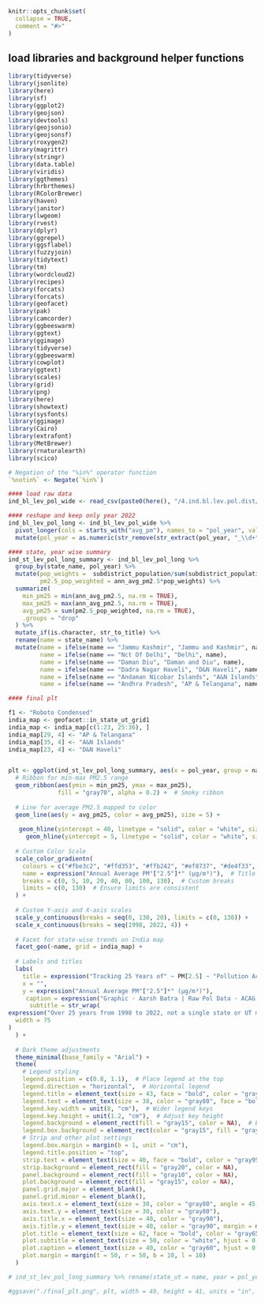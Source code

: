 ```r
knitr::opts_chunk$set(
  collapse = TRUE,
  comment = "#>"
)
```


## load libraries and background helper functions
```r
library(tidyverse)
library(jsonlite)
library(here)
library(sf)
library(ggplot2)
library(geojson)
library(devtools)
library(geojsonio)
library(geojsonsf)
library(roxygen2)
library(magrittr)
library(stringr)
library(data.table)
library(viridis)
library(ggthemes)
library(hrbrthemes)
library(RColorBrewer)
library(haven)
library(janitor)
library(lwgeom)
library(rvest)
library(dplyr)
library(ggrepel)
library(ggsflabel)
library(fuzzyjoin)
library(tidytext)
library(tm)
library(wordcloud2)
library(recipes)
library(forcats)
library(forcats)
library(geofacet)
library(pak)
library(camcorder)
library(ggbeeswarm)
library(ggtext)
library(ggimage)
library(tidyverse)
library(ggbeeswarm)
library(cowplot)
library(ggtext)
library(scales)
library(grid)
library(png)
library(here)
library(showtext)
library(sysfonts)
library(ggimage)
library(Cairo)
library(extrafont)
library(MetBrewer)
library(rnaturalearth)
library(scico)

# Negation of the "%in%" operator function
`%notin%` <- Negate(`%in%`)

```



```r

#### load raw data
ind_bl_lev_pol_wide <- read_csv(paste0(here(), "/4.ind.bl.lev.pol.dist/raw.data/ind_block_level_pop_weighted_pol_1998_2022.csv"))

#### reshape and keep only year 2022
ind_bl_lev_pol_long <- ind_bl_lev_pol_wide %>%
  pivot_longer(cols = starts_with("avg_pm"), names_to = "pol_year", values_to = "ann_avg_pm2.5") %>%
  mutate(pol_year = as.numeric(str_remove(str_extract(pol_year, "_\\d+"), "_"))) 

#### state, year wise summary
ind_st_lev_pol_long_summary <- ind_bl_lev_pol_long %>%
  group_by(state_name, pol_year) %>%
  mutate(pop_weights =  subdistrict_population/sum(subdistrict_population, na.rm = TRUE), 
         pm2.5_pop_weighted = ann_avg_pm2.5*pop_weights) %>%
  summarize(
    min_pm25 = min(ann_avg_pm2.5, na.rm = TRUE),
    max_pm25 = max(ann_avg_pm2.5, na.rm = TRUE),
    avg_pm25 = sum(pm2.5_pop_weighted, na.rm = TRUE),
    .groups = "drop"
  ) %>%
  mutate_if(is.character, str_to_title) %>% 
  rename(name = state_name) %>%
  mutate(name = ifelse(name == "Jammu Kashmir", "Jammu and Kashmir", name), 
         name = ifelse(name == "Nct Of Delhi", "Delhi", name), 
         name = ifelse(name == "Daman Diu", "Daman and Diu", name), 
         name = ifelse(name == "Dadra Nagar Haveli", "D&N Haveli", name), 
         name = ifelse(name == "Andaman Nicobar Islands", "A&N Islands", name), 
         name = ifelse(name == "Andhra Pradesh", "AP & Telangana", name))

#### final plt

f1 <- "Roboto Condensed"
india_map <- geofacet::in_state_ut_grid1
india_map <- india_map[c(1:23, 25:36), ]
india_map[29, 4] <- "AP & Telangana"
india_map[35, 4] <- "A&N Islands"
india_map[23, 4] <- "D&N Haveli"


plt <- ggplot(ind_st_lev_pol_long_summary, aes(x = pol_year, group = name)) +
  # Ribbon for min-max PM2.5 range
  geom_ribbon(aes(ymin = min_pm25, ymax = max_pm25), 
              fill = "gray70", alpha = 0.2) +  # Smoky ribbon
  
  # Line for average PM2.5 mapped to color
  geom_line(aes(y = avg_pm25, color = avg_pm25), size = 5) + 
  
   geom_hline(yintercept = 40, linetype = "solid", color = "white", size = 0.8) +
     geom_hline(yintercept = 5, linetype = "solid", color = "white", size = 0.8) +
  
  # Custom Color Scale
  scale_color_gradientn(
    colours = c("#fbe3c2", "#ffd353", "#ffb242", "#ef8737", "#de4f33", "#bb292c", "#9f2d55", "#62205f", "#341648"),  # Elegant palette
    name = expression("Annual Average PM"["2.5"]*" (µg/m³)"),  # Title for legend
    breaks = c(0, 5, 10, 20, 40, 80, 100, 130),  # Custom breaks
    limits = c(0, 130)  # Ensure limits are consistent
  ) +
  
  # Custom Y-axis and X-axis scales
  scale_y_continuous(breaks = seq(0, 130, 20), limits = c(0, 130)) +
  scale_x_continuous(breaks = seq(1998, 2022, 4)) +
  
  # Facet for state-wise trends on India map
  facet_geo(~name, grid = india_map) +
  
  # Labels and titles
  labs(
    title = expression("Tracking 25 Years of" ~ PM[2.5] ~ "Pollution Across Indian States and UTs"),
    x = "",
    y = expression("Annual Average PM"["2.5"]*" (µg/m³)"),
     caption = expression("Graphic · Aarsh Batra | Raw Pol Data · ACAG, U Wash. 2022" ~ PM[2.5] ~ "Sat. Data | Processed · github.com/AarshBatra/biteSizedAQ"), 
      subtitle = str_wrap(
expression("Over 25 years from 1998 to 2022, not a single state or UT met the WHO’s annual average PM2.5 guideline of 5 µg/m³ even once, and only a handful consistently adhered to the corresponding India’s national standard of 40 µg/m³. The data highlights stark regional disparities and a growing need for urgent, targeted interventions"),
  width = 75
)
  ) +
  
  # Dark theme adjustments
  theme_minimal(base_family = "Arial") +
  theme(
    # Legend styling
    legend.position = c(0.8, 1.1),  # Place legend at the top
    legend.direction = "horizontal",  # Horizontal legend
    legend.title = element_text(size = 43, face = "bold", color = "gray90", hjust = 0.5),  # Title formatting
    legend.text = element_text(size = 38, color = "gray80", face = "bold"),  # Text formatting
    legend.key.width = unit(8, "cm"),  # Wider legend keys
    legend.key.height = unit(1.2, "cm"),  # Adjust key height
    legend.background = element_rect(fill = "gray15", color = NA),  # Background for the legend box
    legend.box.background = element_rect(color = "gray15", fill = "gray15", size = 0.5),  # Add a box
    # Strip and other plot settings
    legend.box.margin = margin(b = 1, unit = "cm"),
    legend.title.position = "top",
    strip.text = element_text(size = 40, face = "bold", color = "gray95"),
    strip.background = element_rect(fill = "gray20", color = NA),
    panel.background = element_rect(fill = "gray10", color = NA),
    plot.background = element_rect(fill = "gray15", color = NA),
    panel.grid.major = element_blank(),
    panel.grid.minor = element_blank(),
    axis.text.x = element_text(size = 30, color = "gray80", angle = 45, hjust = 1),
    axis.text.y = element_text(size = 30, color = "gray80"),
    axis.title.x = element_text(size = 40, color = "gray90"),
    axis.title.y = element_text(size = 40, color = "gray90", margin = margin(l = 1.5, r = 1.5, b = 0.2, unit = "cm")),
    plot.title = element_text(size = 62, face = "bold", color = "gray65", hjust = 0, margin = margin(t = 1, b = 0.5, unit = "cm")),
    plot.subtitle = element_text(size = 50, color = "white", hjust = 0, face = "italic", margin = margin(b = 3.5, unit = "cm")),
    plot.caption = element_text(size = 40, color = "gray60", hjust = 0.5, margin = margin(t = 3, b = 3, unit = "cm")),
    plot.margin = margin(t = 50, r = 50, b = 10, l = 10)
  ) 

# ind_st_lev_pol_long_summary %>% rename(state_ut = name, year = pol_year) %>% write_csv("./ind_st_lev_pol_1998_2020_final.csv") 

#ggsave("./final_plt.png", plt, width = 49, height = 41, units = "in", dpi = 420)


```
